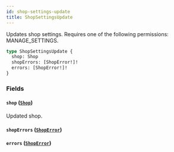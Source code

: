 ```yaml
---
id: shop-settings-update
title: ShopSettingsUpdate
---
```


Updates shop settings. Requires one of the following permissions: MANAGE_SETTINGS.

```graphql
type ShopSettingsUpdate {
  shop: Shop
  shopErrors: [ShopError!]!
  errors: [ShopError!]!
}
```

### Fields

#### `shop` ([`Shop`](../../../developer/api-reference/objects/shop))

Updated shop.

#### `shopErrors` ([`ShopError`](../../../developer/api-reference/objects/shop-error))

#### `errors` ([`ShopError`](../../../developer/api-reference/objects/shop-error))
